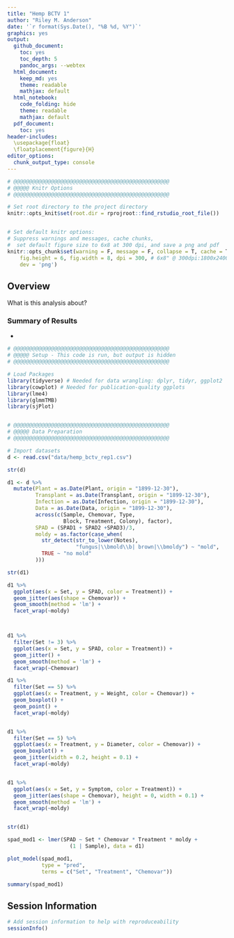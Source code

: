 ```yaml
---
title: "Hemp BCTV 1"
author: "Riley M. Anderson"
date: '`r format(Sys.Date(), "%B %d, %Y")`'
graphics: yes
output:
  github_document:
    toc: yes
    toc_depth: 5
    pandoc_args: --webtex
  html_document:
    keep_md: yes
    theme: readable
    mathjax: default
  html_notebook:
    code_folding: hide
    theme: readable
    mathjax: default
  pdf_document:
    toc: yes
header-includes:
  \usepackage{float}
  \floatplacement{figure}{H}
editor_options:
  chunk_output_type: console
---
```


```r
# @@@@@@@@@@@@@@@@@@@@@@@@@@@@@@@@@@@@@@@@@@@@@@@@@@
# @@@@@ Knitr Options
# @@@@@@@@@@@@@@@@@@@@@@@@@@@@@@@@@@@@@@@@@@@@@@@@@@

# Set root directory to the project directory
knitr::opts_knit$set(root.dir = rprojroot::find_rstudio_root_file())


# Set default knitr options: 
# Suppress warnings and messages, cache chunks, 
#  set default figure size to 6x8 at 300 dpi, and save a png and pdf
knitr::opts_chunk$set(warning = F, message = F, collapse = T, cache = T,
    fig.height = 6, fig.width = 8, dpi = 300, # 6x8" @ 300dpi:1800x2400=4.3MP
    dev = 'png')

```



## Overview

What is this analysis about?

### Summary of Results
* 

```r

# @@@@@@@@@@@@@@@@@@@@@@@@@@@@@@@@@@@@@@@@@@@@@@@@@@
# @@@@@ Setup - This code is run, but output is hidden
# @@@@@@@@@@@@@@@@@@@@@@@@@@@@@@@@@@@@@@@@@@@@@@@@@@

# Load Packages
library(tidyverse) # Needed for data wrangling: dplyr, tidyr, ggplot2
library(cowplot) # Needed for publication-quality ggplots
library(lme4)
library(glmmTMB)
library(sjPlot)


# @@@@@@@@@@@@@@@@@@@@@@@@@@@@@@@@@@@@@@@@@@@@@@@@@@
# @@@@@ Data Preparation
# @@@@@@@@@@@@@@@@@@@@@@@@@@@@@@@@@@@@@@@@@@@@@@@@@@

# Import datasets
d <- read.csv("data/hemp_bctv_rep1.csv")

```


```r

str(d)

d1 <- d %>% 
  mutate(Plant = as.Date(Plant, origin = "1899-12-30"),
         Transplant = as.Date(Transplant, origin = "1899-12-30"),
         Infection = as.Date(Infection, origin = "1899-12-30"),
         Data = as.Date(Data, origin = "1899-12-30"),
         across(c(Sample, Chemovar, Type,
                  Block, Treatment, Colony), factor),
         SPAD = (SPAD1 + SPAD2 +SPAD3)/3,
         moldy = as.factor(case_when(
           str_detect(str_to_lower(Notes),
                      "fungus|\\bmold\\b| brown|\\bmoldy") ~ "mold",
           TRUE ~ "no mold"
         )))

str(d1)
```


```r

d1 %>% 
  ggplot(aes(x = Set, y = SPAD, color = Treatment)) +
  geom_jitter(aes(shape = Chemovar)) +
  geom_smooth(method = 'lm') +
  facet_wrap(~moldy)



d1 %>% 
  filter(Set != 3) %>% 
  ggplot(aes(x = Set, y = SPAD, color = Treatment)) +
  geom_jitter() +
  geom_smooth(method = 'lm') +
  facet_wrap(~Chemovar)

```


```r

d1 %>%
  filter(Set == 5) %>% 
  ggplot(aes(x = Treatment, y = Weight, color = Chemovar)) +
  geom_boxplot() +
  geom_point() +
  facet_wrap(~moldy)



```

```r

d1 %>%
  filter(Set == 5) %>% 
  ggplot(aes(x = Treatment, y = Diameter, color = Chemovar)) +
  geom_boxplot() +
  geom_jitter(width = 0.2, height = 0.1) +
  facet_wrap(~moldy)



```

```r

d1 %>% 
  ggplot(aes(x = Set, y = Symptom, color = Treatment)) +
  geom_jitter(aes(shape = Chemovar), height = 0, width = 0.1) +
  geom_smooth(method = 'lm') +
  facet_wrap(~moldy)



```

```r

str(d1)

spad_mod1 <- lmer(SPAD ~ Set * Chemovar * Treatment * moldy +
                    (1 | Sample), data = d1)

plot_model(spad_mod1,
           type = "pred",
           terms = c("Set", "Treatment", "Chemovar"))

summary(spad_mod1)
```

## Session Information

```r

# Add session information to help with reproduceability
sessionInfo()


```


